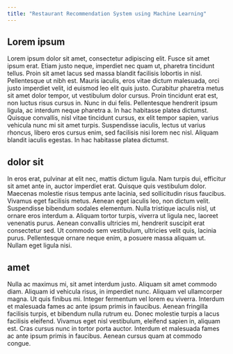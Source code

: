 ```yaml
---
title: "Restaurant Recommendation System using Machine Learning"
---
```


## Lorem ipsum

Lorem ipsum dolor sit amet, consectetur adipiscing elit. Fusce sit amet ipsum erat.
Etiam justo neque, imperdiet nec quam ut, pharetra tincidunt tellus.
Proin sit amet lacus sed massa blandit facilisis lobortis in nisl. Pellentesque ut nibh est.
Mauris iaculis, eros vitae dictum malesuada, orci justo imperdiet velit, id euismod leo elit quis justo.
Curabitur pharetra metus sit amet dolor tempor, ut vestibulum dolor cursus.
Proin tincidunt erat est, non luctus risus cursus in. Nunc in dui felis. Pellentesque hendrerit ipsum ligula, ac interdum neque pharetra a.
In hac habitasse platea dictumst. Quisque convallis, nisl vitae tincidunt cursus, ex elit tempor sapien,
varius vehicula nunc mi sit amet turpis. Suspendisse iaculis, lectus ut varius rhoncus, libero eros cursus enim,
sed facilisis nisi lorem nec nisl. Aliquam blandit iaculis egestas. In hac habitasse platea dictumst.

## dolor sit

In eros erat, pulvinar at elit nec, mattis dictum ligula.
Nam turpis dui, efficitur sit amet ante in, auctor imperdiet erat. Quisque quis vestibulum dolor.
Maecenas molestie risus tempus ante lacinia, sed sollicitudin risus faucibus. Vivamus eget facilisis metus.
Aenean eget iaculis leo, non dictum velit. Suspendisse bibendum sodales elementum.
Nulla tristique iaculis nisl, ut ornare eros interdum a. Aliquam tortor turpis, viverra ut ligula nec,
laoreet venenatis purus. Aenean convallis ultricies mi, hendrerit suscipit erat consectetur sed.
Ut commodo sem vestibulum, ultricies velit quis, lacinia purus. Pellentesque ornare neque enim,
a posuere massa aliquam ut. Nullam eget ligula nisi.

## amet

Nulla ac maximus mi, sit amet interdum justo. Aliquam sit amet commodo diam.
Aliquam id vehicula risus, in imperdiet nunc. Aliquam vel ullamcorper magna.
Ut quis finibus mi. Integer fermentum vel lorem eu viverra. Interdum et malesuada fames ac ante ipsum primis in
faucibus. Aenean fringilla facilisis turpis, et bibendum nulla rutrum eu. Donec molestie turpis a lacus facilisis
eleifend. Vivamus eget nisl vestibulum, eleifend sapien in, aliquam est. Cras cursus nunc in tortor porta auctor.
Interdum et malesuada fames ac ante ipsum primis in faucibus. Aenean cursus quam at commodo congue.
